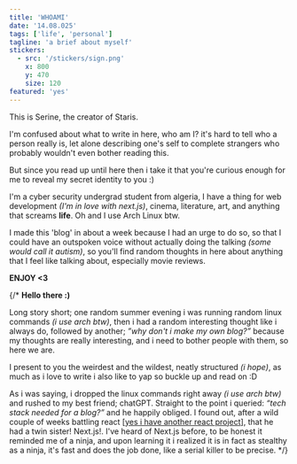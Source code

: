 ```yaml
---
title: 'WHOAMI'
date: '14.08.025' 
tags: ['life', 'personal']
tagline: 'a brief about myself'
stickers: 
  - src: '/stickers/sign.png'
    x: 800
    y: 470
    size: 120
featured: 'yes'
---
```

This is Serine, the creator of Staris.

I'm confused about what to write in here, who am I? it's hard to tell who a person really is, let alone describing one's self to complete strangers who probably wouldn't even bother reading this.

But since you read up until here then i take it that you're curious enough for me to reveal my secret identity to you :)

I'm a cyber security undergrad student from algeria, I have a thing for web development *(I'm in love with next.js)*, cinema, literature, art, and anything that screams **life**. Oh and I use Arch Linux btw.

I made this 'blog' in about a week because I had an urge to do so, so that I could have an outspoken voice without actually doing the talking *(some would call it autism)*, so you'll find random thoughts in here about anything that I feel like talking about, especially movie reviews.

**ENJOY &lt;3**


{/* **Hello there :)**
    
Long story short; one random summer evening i was running random
linux commands *(i use arch btw)*, then i had a random interesting
thought like i always do, followed by another; *”why don't i
make my own blog?”* because my thoughts are really interesting, and i
need to bother people with them, so here we are.

I present to you the weirdest and the wildest, neatly structured *(i
hope)*, as much as i love to write i also like to yap so buckle up
and read on :D

As i was saying, i dropped the linux commands right away *(i use arch
btw)* and rushed to my best friend; chatGPT. Straight to the point i
queried: *“tech stack needed for a blog?”* and he happily obliged. I
found out, after a wild couple of weeks battling react [<a href='https://theatre-gny2.vercel.app'><span className='inline text-red underline decoration-[#f9e3e9] hover:underline hover:decoration-[#B83555] decoration-2 transition-all duration-300 ease-out underline-offset-4 '>yes i have another react project<ArrowUpRight width={15} height={15} className='inline ml-1 mb-2 hover:fill-[B83555]'/></span></a>], that he had a twin sister! Next.js!. I've heard of Next.js
before, to be honest it reminded me of a ninja, and upon learning it
i realized it is in fact as stealthy as a ninja, it's fast and
does the job done, like a serial killer to be precise. */}

